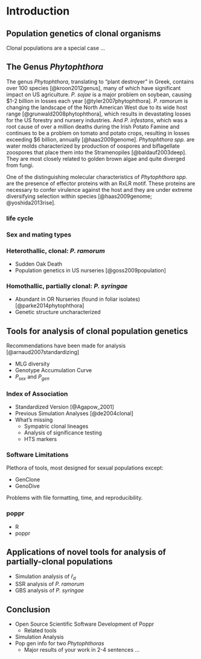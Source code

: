 # Introduction

<!-- NIK
INTRO Paragraph: Plant pathogens evolve ... adapt to crops ... udnerstnaindg evolutiona nd population dynamics is useful ... HEnce your work .. focuisng on Phytophthora and tool development. The objectives of my work were thus two-fold and included (1) development of computational tools to characterize populations and (2) application of these tools to populations of the plant pathogen genus *Phytophthora*.

ZHIAN 

I put this as a comment since it's a guideline
 -->
## Population genetics of clonal organisms

Clonal populations are a special case ...

## The Genus *Phytophthora*

<!-- ZHIAN

please note, This will not be the final draft. I took this from my project
proposal and plan to rework it.

 -->

The genus *Phytophthora*, translating to "plant destroyer" in Greek, contains
over 100 species [@kroon2012genus], many of which have significant impact on US
agriculture. *P. sojae* is a major problem on soybean, causing $1-2 billion in
losses each year [@tyler2007phytophthora]. *P. ramorum* is changing the
landscape of the North American West due to its wide host range
[@grunwald2008phytophthora], which results in devastating losses for the US
forestry and nursery industries. And *P. infestans*, which was a root cause of
over a million deaths during the Irish Potato Famine and continues to be a
problem on tomato and potato crops, resulting in losses exceeding $6 billion,
annually [@haas2009genome]. *Phytophthora spp.* are water molds characterized by
production of oospores and biflagellate zoospores that place them into the
Stramenopiles [@baldauf2003deep]. They are most closely related to golden brown
algae and quite diverged from fungi. 

<!-- NIK
This might better be ina  separate section. 
Since your dissertation does not include effector work, this is not crucial howevever.
If you decide to incldue maker sure you explain what effectors are incldue the PAMP amnd MAMP and PTI concepts, etc.
RXLR are not the only effectors. CRN and others are also important.

ZHIAN 

See the note above. This was a copy/paste from my original project proposal. 
I said that I would re-work it. 

I'm not sure what you mean by "if you decide to include maker"? Are you
referring to the software? 

-->

One of the distinguishing molecular
characteristics of *Phytophthora spp.* are the presence of effector proteins
with an RxLR motif. These proteins are necessary to confer virulence against the
host and they are under extreme diversifying selection within species
[@haas2009genome; @yoshida2013rise].

<!-- NIK

include a figures such as: phylogenetic placement, morphologial fatures,  life cycle, sexual cycle, GBS

 -->

### life cycle

### Sex and mating types

### Heterothallic, clonal: *P. ramorum*

 - Sudden Oak Death
 - Population genetics in US nurseries [@goss2009population]

### Homothallic, partially clonal: *P. syringae*

 - Abundant in OR Nurseries (found in foliar isolates) [@parke2014phytophthora]
 - Genetic structure uncharacterized

## Tools for analysis of clonal population genetics

Recommendations have been made for analysis [@arnaud2007standardizing]

 - MLG diversity
 - Genotype Accumulation Curve
 - $P_{sex}$ and $P_{gen}$

### Index of Association

 - Standardized Version [@Agapow_2001]
 - Previous Simulation Analyses [@de2004clonal]
 - What's missing
 	- Sympatric clonal lineages
 	- Analysis of significance testing
 	- HTS markers

### Software Limitations

Plethora of tools, most designed for sexual populations except:

 - GenClone
 - GenoDive

Problems with file formatting, time, and reproducibility.

### poppr

 - R
 - poppr

<!-- NIK

I am not sure intrdocuing poppr ehre is a good idea. This is the result f chapter 2?

ZHIAN

I believe it was in the right place until things were moved around :P In any
case, Currently the structure of this does not match the structure that we 
discussed. I believe more discussion is needed to resolve this. 

ZHIAN

I've moved things around a bit in a way that makes sense to me. Again, we can
discuss this.
 -->

## Applications of novel tools for analysis of partially-clonal populations

 - Simulation analysis of $\bar{r}_d$
 - SSR analysis of *P. ramorum*
 - GBS analysis of *P. syringae*

## Conclusion

<!-- ZHIAN this will prime the order of the chapters -->

- Open Source Scientific Software Development of Poppr
	- Related tools
- Simulation Analysis
- Pop gen info for two *Phytophthoras*
  - Major results of your work in 2-4 sentences ...
